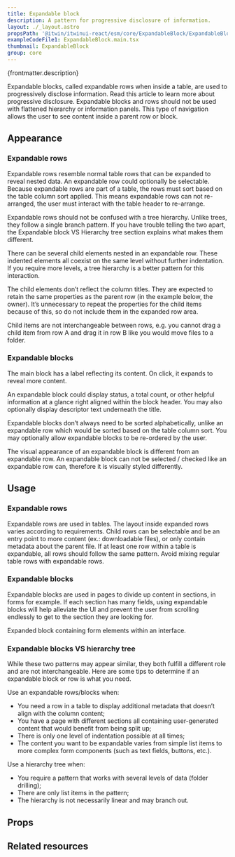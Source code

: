 ```yaml
---
title: Expandable block
description: A pattern for progressive disclosure of information.
layout: ./_layout.astro
propsPath: '@itwin/itwinui-react/esm/core/ExpandableBlock/ExpandableBlock.d.ts'
exampleCodeFile1: ExpandableBlock.main.tsx
thumbnail: ExpandableBlock
group: core
---
```



<p>{frontmatter.description}</p>

<LiveExample src={frontmatter.exampleCodeFile1} />

Expandable blocks, called expandable rows when inside a table, are used to progressively disclose information. Read this article to learn more about progressive disclosure. Expandable blocks and rows should not be used with flattened hierarchy or information panels. This type of navigation allows the user to see content inside a parent row or block.

## Appearance

### Expandable rows

Expandable rows resemble normal table rows that can be expanded to reveal nested data. An expandable row could optionally be selectable. Because expandable rows are part of a table, the rows must sort based on the table column sort applied. This means expandable rows can not re-arranged, the user must interact with the table header to re-arrange.

Expandable rows should not be confused with a tree hierarchy. Unlike trees, they follow a single branch pattern. If you have trouble telling the two apart, the Expandable block VS Hierarchy tree section explains what makes them different.

There can be several child elements nested in an expandable row. These indented elements all coexist on the same level without further indentation. If you require more levels, a tree hierarchy is a better pattern for this interaction.

The child elements don’t reflect the column titles. They are expected to retain the same properties as the parent row (in the example below, the owner). It’s unnecessary to repeat the properties for the child items because of this, so do not include them in the expanded row area.

Child items are not interchangeable between rows, e.g. you cannot drag a child item from row A and drag it in row B like you would move files to a folder.

### Expandable blocks

The main block has a label reflecting its content. On click, it expands to reveal more content.

An expandable block could display status, a total count, or other helpful information at a glance right aligned within the block header. You may also optionally display descriptor text underneath the title.

Expandable blocks don’t always need to be sorted alphabetically, unlike an expandable row which would be sorted based on the table column sort. You may optionally allow expandable blocks to be re-ordered by the user.

The visual appearance of an expandable block is different from an expandable row. An expandable block can not be selected / checked like an expandable row can, therefore it is visually styled differently.

## Usage

### Expandable rows

Expandable rows are used in tables. The layout inside expanded rows varies according to requirements. Child rows can be selectable and be an entry point to more content (ex.: downloadable files), or only contain metadata about the parent file. If at least one row within a table is expandable, all rows should follow the same pattern. Avoid mixing regular table rows with expandable rows.

### Expandable blocks

Expandable blocks are used in pages to divide up content in sections, in forms for example. If each section has many fields, using expandable blocks will help alleviate the UI and prevent the user from scrolling endlessly to get to the section they are looking for.

Expanded block containing form elements within an interface.

### Expandable blocks VS hierarchy tree

While these two patterns may appear similar, they both fulfill a different role and are not interchangeable. Here are some tips to determine if an expandable block or row is what you need.

Use an expandable rows/blocks when:

- You need a row in a table to display additional metadata that doesn’t align with the column content;
- You have a page with different sections all containing user-generated content that would benefit from being split up;
- There is only one level of indentation possible at all times;
- The content you want to be expandable varies from simple list items to more complex form components (such as text fields, buttons, etc.).

Use a hierarchy tree when:

- You require a pattern that works with several levels of data (folder drilling);
- There are only list items in the pattern;
- The hierarchy is not necessarily linear and may branch out.

## Props

<PropsTable path={frontmatter.propsPath} />

## Related resources
